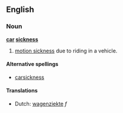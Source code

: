 ==English==
=== Noun ===
'''[[car]] [[sickness]]'''

#[[motion sickness]] due to riding in a vehicle.

====Alternative spellings====
*[[carsickness]]

====Translations====
*Dutch: [[wagenziekte]] ''f''